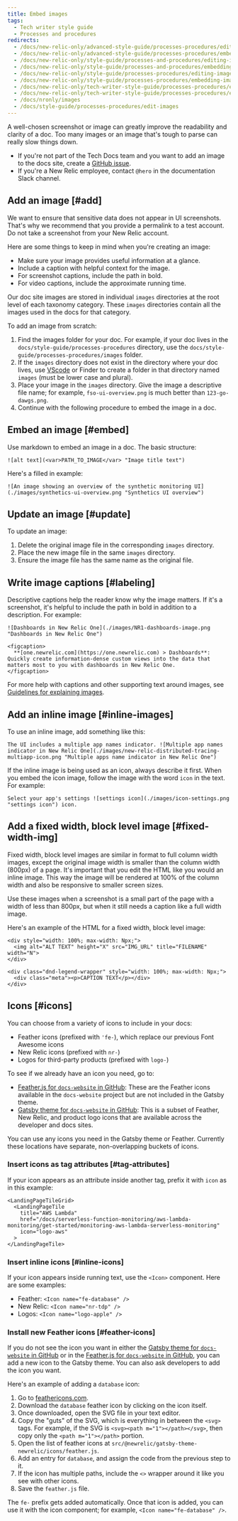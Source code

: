 ```yaml
---
title: Embed images
tags:
  - Tech writer style guide
  - Processes and procedures
redirects:
  - /docs/new-relic-only/advanced-style-guide/processes-procedures/editing-images
  - /docs/new-relic-only/advanced-style-guide/processes-procedures/embedding-images
  - /docs/new-relic-only/style-guide/processes-and-procedures/editing-images
  - /docs/new-relic-only/style-guide/processes-and-procedures/embedding-images
  - /docs/new-relic-only/style-guide/processes-procedures/editing-images
  - /docs/new-relic-only/style-guide/processes-procedures/embedding-images
  - /docs/new-relic-only/tech-writer-style-guide/processes-procedures/editing-images
  - /docs/new-relic-only/tech-writer-style-guide/processes-procedures/embedding-images
  - /docs/nronly/images
  - /docs/style-guide/processes-procedures/edit-images
---
```


A well-chosen screenshot or image can greatly improve the readability and clarity of a doc. Too many images or an image that's tough to parse can really slow things down.

* If you're not part of the Tech Docs team and you want to add an image to the docs site, create a [GitHub issue](https://github.com/newrelic/docs-website/issues/new/choose).
* If you're a New Relic employee, contact `@hero` in the documentation Slack channel.

## Add an image [#add]

We want to ensure that sensitive data does not appear in UI screenshots. That's why we recommend that you provide a permalink to a test account. Do not take a screenshot from your New Relic account.

Here are some things to keep in mind when you're creating an image:

* Make sure your image provides useful information at a glance.
* Include a caption with helpful context for the image.
* For screenshot captions, include the path in bold.
* For video captions, include the approximate running time.

Our doc site images are stored in individual `images` directories at the root level of each taxonomy category. These `images` directories contain all the images used in the docs for that category. 

To add an image from scratch:

1. Find the images folder for your doc. For example, if your doc lives in the `docs/style-guide/processes-procedures` directory, use the `docs/style-guide/processes-procedures/images` folder.
2. If the `images` directory does not exist in the directory where your doc lives, use [VScode](https://code.visualstudio.com/docs/getstarted/tips-and-tricks#_create-or-open-a-file) or Finder to create a folder in that directory named `images` (must be lower case and plural).
3. Place your image in the `images` directory. Give the image a descriptive file name; for example, `fso-ui-overview.png` is much better than `123-go-dawgs.png`. 
4. Continue with the following procedure to embed the image in a doc.

## Embed an image [#embed]

Use markdown to embed an image in a doc. The basic structure:

```
![alt text](<var>PATH_TO_IMAGE</var> "Image title text")
```

Here's a filled in example:

```
![An image showing an overview of the synthetic monitoring UI](./images/synthetics-ui-overview.png "Synthetics UI overview")
```

## Update an image [#update]

To update an image:

1. Delete the original image file in the corresponding `images` directory.
2. Place the new image file in the same `images` directory.
3. Ensure the image file has the same name as the original file. 

## Write image captions [#labeling]

Descriptive captions help the reader know why the image matters. If it's a screenshot, it's helpful to include the path in bold in addition to a description. For example:

```
![Dashboards in New Relic One](./images/NR1-dashboards-image.png "Dashboards in New Relic One")

<figcaption>
  **[one.newrelic.com](https://one.newrelic.com) > Dashboards**: Quickly create information-dense custom views into the data that matters most to you with dashboards in New Relic One.
</figcaption>
```

For more help with captions and other supporting text around images, see [Guidelines for explaining images](/docs/style-guide/writing-guidelines/screenshots-images#identify-images).

## Add an inline image [#inline-images]

To use an inline image, add something like this:

```
The UI includes a multiple app names indicator. ![Multiple app names indicator in New Relic One](./images/new-relic-distributed-tracing-multiapp-icon.png "Multiple apps name indicator in New Relic One")
```

If the inline image is being used as an icon, always describe it first. When you embed the icon image, follow the image with the word `icon` in the text. For example:

```
Select your app's settings ![settings icon](./images/icon-settings.png "settings icon") icon.
```

## Add a fixed width, block level image [#fixed-width-img]

Fixed width, block level images are similar in format to full column width images, except the original image width is smaller than the column width (800px) of a page. It's important that you edit the HTML like you would an inline image. This way the image will be rendered at 100% of the column width and also be responsive to smaller screen sizes.

Use these images when a screenshot is a small part of the page with a width of less than 800px, but when it still needs a caption like a full width image.

Here's an example of the HTML for a fixed width, block level image:

```
<div style="width: 100%; max-width: Npx;">
  <img alt="ALT TEXT" height="X" src="IMG_URL" title="FILENAME" width="N">
</div>
	
<div class="dnd-legend-wrapper" style="width: 100%; max-width: Npx;">
  <div class="meta"><p>CAPTION TEXT</p></div>
</div>
```

## Icons [#icons]

You can choose from a variety of icons to include in your docs: 

* Feather icons (prefixed with `'fe-`), which replace our previous Font Awesome icons
* New Relic icons (prefixed with `nr-`)
* Logos for third-party products (prefixed with `logo-`)

To see if we already have an icon you need, go to:

* [Feather.js for `docs-website` in GitHub](https://github.com/newrelic/docs-website/blob/develop/src/@newrelic/gatsby-theme-newrelic/icons/feather.js#L100-L104): These are the Feather icons available in the `docs-website` project but are not included in the Gatsby theme.
* [Gatsby theme for `docs-website` in GitHub](https://github.com/newrelic/docs-website/tree/develop/src/%40newrelic/gatsby-theme-newrelic/icons): This is a subset of Feather, New Relic, and product logo icons that are available across the developer and docs sites.

You can use any icons you need in the Gatsby theme or Feather. Currently these locations have separate, non-overlapping buckets of icons.

### Insert icons as tag attributes [#tag-attributes]

If your icon appears as an attribute inside another tag, prefix it with `icon` as in this example:

```
<LandingPageTileGrid>
  <LandingPageTile
    title="AWS Lambda"
    href="/docs/serverless-function-monitoring/aws-lambda-monitoring/get-started/monitoring-aws-lambda-serverless-monitoring"
    icon="logo-aws"
  >
</LandingPageTile>
```

### Insert inline icons [#inline-icons]

If your icon appears inside running text, use the `<Icon>` component. Here are some examples:

* Feather: `<Icon name="fe-database" />`
* New Relic: `<Icon name="nr-tdp" />` 
* Logos: `<Icon name="logo-apple" />`

### Install new Feather icons [#feather-icons]

If you do not see the icon you want in either the [Gatsby theme for `docs-website` in GitHub](https://github.com/newrelic/gatsby-theme-newrelic/tree/develop/packages/gatsby-theme-newrelic#available-icons) or in the [Feather.js for `docs-website` in GitHub](https://github.com/newrelic/docs-website/blob/develop/src/@newrelic/gatsby-theme-newrelic/icons/feather.js#L100-L104), you can add a new icon to the Gatsby theme. You can also ask developers to add the icon you want.

Here's an example of adding a `database` icon:

1. Go to [feathericons.com](https://feathericons.com/).
2. Download the `database` feather icon by clicking on the icon itself.
3. Once downloaded, open the SVG file in your text editor.
4. Copy the "guts" of the SVG, which is everything in between the `<svg>` tags. For example, if the SVG is `<svg><path m="1"></path></svg>`, then copy only the `<path m="1"></path>` portion.
5. Open the list of feather icons at `src/@newrelic/gatsby-theme-newrelic/icons/feather.js`.
6. Add an entry for `database`, and assign the code from the previous step to it.
7. If the icon has multiple paths, include the `<>` wrapper around it like you see with other icons.
8. Save the `feather.js` file.

The `fe-` prefix gets added automatically. Once that icon is added, you can use it with the icon component; for example, `<Icon name="fe-database" />`.
